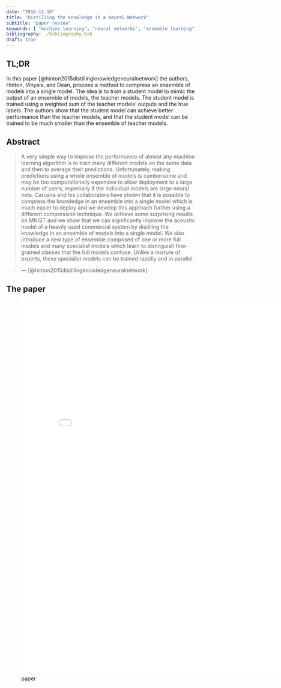 ```yaml
---
date: "2016-12-10"
title: "Distilling the Knowledge in a Neural Network"
subtitle: "paper review"
keywords: [ "machine learning", "neural networks", "ensemble learning", "distillation"] 
bibliography: ./bibliography.bib
draft: true
---
```


## TL;DR

In this paper [@hinton2015distillingknowledgeneuralnetwork] the authors, Hinton, Vinyals, and Dean, propose a method to compress an ensemble of models into a single model. The idea is to train a student model to mimic the output of an ensemble of models, the teacher models. The student model is trained using a weighted sum of the teacher models' outputs and the true labels. The authors show that the student model can achieve better performance than the teacher models, and that the student model can be trained to be much smaller than the ensemble of teacher models.


## Abstract

> A very simple way to improve the performance of almost any machine learning algorithm is to train many different models on the same data and then to average their predictions. Unfortunately, making predictions using a whole ensemble of models is cumbersome and may be too computationally expensive to allow deployment to a large number of users, especially if the individual models are large neural nets. Caruana and his collaborators have shown that it is possible to compress the knowledge in an ensemble into a single model which is much easier to deploy and we develop this approach further using a different compression technique. We achieve some surprising results on MNIST and we show that we can significantly improve the acoustic model of a heavily used commercial system by distilling the knowledge in an ensemble of models into a single model. We also introduce a new type of ensemble composed of one or more full models and many specialist models which learn to distinguish fine-grained classes that the full models confuse. Unlike a mixture of experts, these specialist models can be trained rapidly and in parallel.

>
> --- [@hinton2015distillingknowledgeneuralnetwork]

## The paper

![paper](./paper.pdf){.col-page width="800px" height="1000px"}
